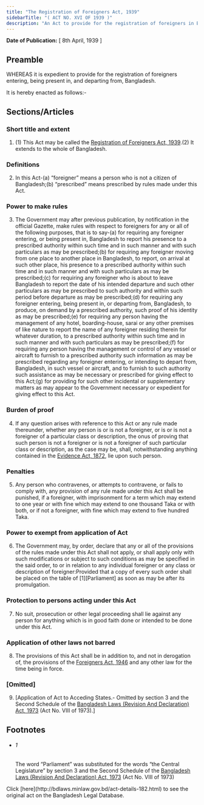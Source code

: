 ```yaml
---
title: "The Registration of Foreigners Act, 1939"
sidebarTitle: "( ACT NO. XVI OF 1939 )"
description: "An Act to provide for the registration of foreigners in Bangladesh. ♣"
---
```


**Date of Publication:** [ 8th April, 1939 ]

## Preamble

WHEREAS it is expedient to provide for the registration of foreigners entering, being present in, and departing from, Bangladesh.

It is hereby enacted as follows:-

## Sections/Articles

### Short title and extent

1. (1) This Act may be called the [Registration of Foreigners Act, 1939](/act-182.html "Registration of Foreigners Act, 1939").(2) It extends to the whole of Bangladesh.

### Definitions

2. In this Act-(a) “foreigner” means a person who is not a citizen of Bangladesh;(b) “prescribed” means prescribed by rules made under this Act.

### Power to make rules

3. The Government may after previous publication, by notification in the official Gazette, make rules with respect to foreigners for any or all of the following purposes, that is to say-(a) for requiring any foreigner entering, or being present in, Bangladesh to report his presence to a prescribed authority within such time and in such manner and with such particulars as may be prescribed;(b) for requiring any foreigner moving from one place to another place in Bangladesh, to report, on arrival at such other place, his presence to a prescribed authority within such time and in such manner and with such particulars as may be prescribed;(c) for requiring any foreigner who is about to leave Bangladesh to report the date of his intended departure and such other particulars as may be prescribed to such authority and within such period before departure as may be prescribed;(d) for requiring any foreigner entering, being present in, or departing from, Bangladesh, to produce, on demand by a prescribed authority, such proof of his identity as may be prescribed;(e) for requiring any person having the management of any hotel, boarding-house, sarai or any other premises of like nature to report the name of any foreigner residing therein for whatever duration, to a prescribed authority within such time and in such manner and with such particulars as may be prescribed;(f) for requiring any person having the management or control of any vessel or aircraft to furnish to a prescribed authority such information as may be prescribed regarding any foreigner entering, or intending to depart from, Bangladesh, in such vessel or aircraft, and to furnish to such authority such assistance as may be necessary or prescribed for giving effect to this Act;(g) for providing for such other incidental or supplementary matters as may appear to the Government necessary or expedient for giving effect to this Act.

### Burden of proof

4. If any question arises with reference to this Act or any rule made thereunder, whether any person is or is not a foreigner, or is or is not a foreigner of a particular class or description, the onus of proving that such person is not a foreigner or is not a foreigner of such particular class or description, as the case may be, shall, notwithstanding anything contained in the [Evidence Act, 1872](/act-24.html "Evidence Act, 1872"), lie upon such person.

### Penalties

5. Any person who contravenes, or attempts to contravene, or fails to comply with, any provision of any rule made under this Act shall be punished, if a foreigner, with imprisonment for a term which may extend to one year or with fine which may extend to one thousand Taka or with both, or if not a foreigner, with fine which may extend to five hundred Taka.

### Power to exempt from application of Act

6. The Government may, by order, declare that any or all of the provisions of the rules made under this Act shall not apply, or shall apply only with such modifications or subject to such conditions as may be specified in the said order, to or in relation to any individual foreigner or any class or description of foreigner:Provided that a copy of every such order shall be placed on the table of [1][Parliament] as soon as may be after its promulgation.

### Protection to persons acting under this Act

7. No suit, prosecution or other legal proceeding shall lie against any person for anything which is in good faith done or intended to be done under this Act.

### Application of other laws not barred

8. The provisions of this Act shall be in addition to, and not in derogation of, the provisions of the [Foreigners Act, 1946](/act-216.html "Foreigners Act, 1946") and any other law for the time being in force.

### [Omitted]

9. [Application of Act to Acceding States.- Omitted by section 3 and the Second Schedule of the [Bangladesh Laws (Revision And Declaration) Act, 1973](/act-430.html "Bangladesh Laws (Revision And Declaration) Act, 1973") (Act No. VIII of 1973).]

## Footnotes

- ###### 1

  The word “Parliament” was substituted for the words “the Central Legislature” by section 3 and the Second Schedule of the [Bangladesh Laws (Revision And Declaration) Act, 1973](/act-430.html "Bangladesh Laws (Revision And Declaration) Act, 1973") (Act No. VIII of 1973)

<Note>
  Click [here](http://bdlaws.minlaw.gov.bd/act-details-182.html) to see the original act on the Bangladesh Legal Database.
</Note>
